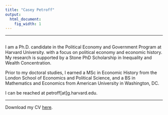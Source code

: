 ```yaml
---
title: "Casey Petroff"
output:
  html_document:
    fig_width: 1
---
```


----

:::: {style="display: flex;"}

:::

I am a Ph.D. candidate in the Political Economy and Government Program at Harvard University.  with a focus on political economy and economic history. My research is supported by a Stone PhD Scholarship in Inequality and Wealth Concentration. 

Prior to my doctoral studies, I earned a MSc in Economic History from the London School of Economics and Political Science, and a BS in Mathematics and Economics from American University in Washington, DC.

I can be reached at petroff[at]g.harvard.edu.

----

Download my CV [here](https://www.dropbox.com/s/beticxrzytez32o/petroff_cv.pdf?dl=0). 






